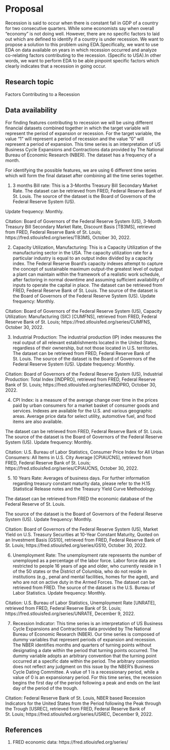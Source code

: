 # Proposal
 
 Recession is said to occur when there is constant fall in GDP of a country for two consecutive quarters. While some economists say when overall "economy" is not doing well. However, there are no specific factors to laid out which are defined to identify if a country is under recession. We want to propose a solution to this problem using EDA.Specifically, we want to use EDA on data available on years in which recession occurred and analyze co-relating factors contributing to the recession. (Specific to USA).In other words, we want to perform EDA to be able pinpoint specific factors which clearly indicates that a recession in going occur.
 
## Research topic

Factors Contributing to a Recession

## Data availability

For finding features contributing to recession we will be using different financial datasets combined together in which the target variable will represent the period of expansion or recession. For the target variable, the value “1” will represent a period of recession and the value “0” will represent a period of expansion. This time series is an interpretation of US Business Cycle Expansions and Contractions data provided by The National Bureau of Economic Research (NBER). The dataset has a frequency of a month. 

For identifying the possible features, we are using 6 different time series which will form the final dataset after combining all the time series together.

1. 3 months Bill rate: This is a 3-Months Treasury Bill Secondary Market Rate.
The dataset can be retrieved from FRED, Federal Reserve Bank of St. Louis.
The source of the dataset is the Board of Governors of the Federal Reserve System (US).

Update frequency: Monthly.

Citation: Board of Governors of the Federal Reserve System (US), 3-Month Treasury Bill Secondary Market Rate, Discount Basis [TB3MS], retrieved from FRED, Federal Reserve Bank of St. Louis; https://fred.stlouisfed.org/series/TB3MS, October 30, 2022.

2. Capacity Utilization, Manufacturing: This is a Capacity Utilization of the manufacturing sector in the USA. 
The capacity utilization rate for a particular industry is equal to an output index divided by a capacity index. The Federal Reserve Board's capacity indexes attempt to capture the concept of sustainable maximum output-the greatest level of output a plant can maintain within the framework of a realistic work schedule, after factoring in normal downtime and assuming sufficient availability of inputs to operate the capital in place.
The dataset can be retrieved from  FRED, Federal Reserve Bank of St. Louis.
The source of the dataset is the Board of Governors of the Federal Reserve System (US).
Update frequency: Monthly.

Citation: Board of Governors of the Federal Reserve System (US), Capacity Utilization: Manufacturing (SIC) [CUMFNS], retrieved from FRED, Federal Reserve Bank of St. Louis; https://fred.stlouisfed.org/series/CUMFNS, October 30, 2022.

3. Industrial Production: The industrial production (IP) index measures the real output of all relevant establishments located in the United States, regardless of their ownership, but not those located in U.S. territories.
The dataset can be retrieved from FRED,  Federal Reserve Bank of St. Louis.
The source of the dataset is the Board of Governors of the Federal Reserve System (US).
Update frequency: Monthly.

Citation: Board of Governors of the Federal Reserve System (US), Industrial Production: Total Index [INDPRO], retrieved from FRED, Federal Reserve Bank of St. Louis; https://fred.stlouisfed.org/series/INDPRO, October 30, 2022.

4. CPI Index: is a measure of the average change over time in the prices paid by urban consumers for a market basket of consumer goods and services. Indexes are available for the U.S. and various geographic areas. Average price data for select utility, automotive fuel, and food items are also available.

The dataset can be retrieved from FRED, Federal Reserve Bank of St. Louis.
The source of the dataset is the Board of Governors of the Federal Reserve System (US).
Update frequency: Monthly.

Citation: U.S. Bureau of Labor Statistics, Consumer Price Index for All Urban Consumers: All Items in U.S. City Average [CPIAUCNS], retrieved from FRED, Federal Reserve Bank of St. Louis; https://fred.stlouisfed.org/series/CPIAUCNS, October 30, 2022.

5. 10 Years Rate: Averages of business days. For further information regarding treasury constant maturity data, please refer to the H.15 Statistical Release notes and the Treasury Yield Curve Methodology.

The dataset can be retrieved from FRED the economic database of the Federal Reserve of St. Louis.

The source of the dataset is the Board of Governors of the Federal Reserve System (US).
Update frequency: Monthly.

Citation: Board of Governors of the Federal Reserve System (US), Market Yield on U.S. Treasury Securities at 10-Year Constant Maturity, Quoted on an Investment Basis [GS10], retrieved from FRED, Federal Reserve Bank of St. Louis; https://fred.stlouisfed.org/series/GS10, October 30, 2022.


6. Unemployment Rate: The unemployment rate represents the number of unemployed as a percentage of the labor force. Labor force data are restricted to people 16 years of age and older, who currently reside in 1 of the 50 states or the District of Columbia, who do not reside in institutions (e.g., penal and mental facilities, homes for the aged), and who are not on active duty in the Armed Forces.
The dataset can be retrieved from FRED.
The source of the dataset is the U.S. Bureau of Labor Statistics.
Update frequency: Monthly.

Citation: U.S. Bureau of Labor Statistics, Unemployment Rate [UNRATE], retrieved from FRED, Federal Reserve Bank of St. Louis; https://fred.stlouisfed.org/series/UNRATE, December 9, 2022.

7. Recession Indicator: This time series is an interpretation of US Business Cycle Expansions and Contractions data provided by The National Bureau of Economic Research (NBER). Our time series is composed of dummy variables that represent periods of expansion and recession. The NBER identifies months and quarters of turning points without designating a date within the period that turning points occurred. The dummy variable adopts an arbitrary convention that the turning point occurred at a specific date within the period. The arbitrary convention does not reflect any judgment on this issue by the NBER's Business Cycle Dating Committee. A value of 1 is a recessionary period, while a value of 0 is an expansionary period. For this time series, the recession begins the first day of the period following a peak and ends on the last day of the period of the trough.

Citation: 
Federal Reserve Bank of St. Louis, NBER based Recession Indicators for the United States from the Period following the Peak through the Trough [USREC], retrieved from FRED, Federal Reserve Bank of St. Louis; https://fred.stlouisfed.org/series/USREC, December 9, 2022.

## References
1. FRED economic data: https://fred.stlouisfed.org/series/
